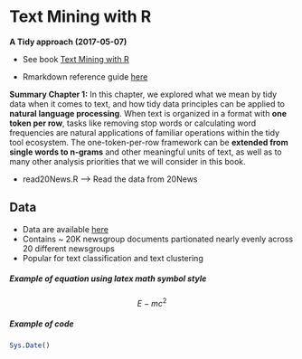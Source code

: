 # Text Mining with R
__A Tidy approach (2017-05-07)__

* See book [Text Mining with R](http://tidytextmining.com/)  

* Rmarkdown reference guide [here](https://www.rstudio.com/wp-content/uploads/2015/03/rmarkdown-reference.pdf)  


__Summary Chapter 1:__
In this chapter, we explored what we mean by tidy data when it comes to text, and how tidy data principles can be applied to __natural language processing__. When text is organized in a format with __one token per row__, tasks like removing stop words or calculating word frequencies are natural applications of familiar operations within the tidy tool ecosystem. The one-token-per-row framework can be __extended from single words to n-grams__ and other meaningful units of text, as well as to many other analysis priorities that we will consider in this book.


* read20News.R --> Read the data from 20News

## Data
* Data are available [here](http://qwone.com/~jason/20Newsgroups/)
* Contains ~ 20K newsgroup documents partionated nearly evenly across 20 different newsgroups
* Popular for text classification and text clustering  



##### Example of equation using latex math symbol style
$$E- mc^{2} $$


##### Example of code

``` r
Sys.Date()
```
